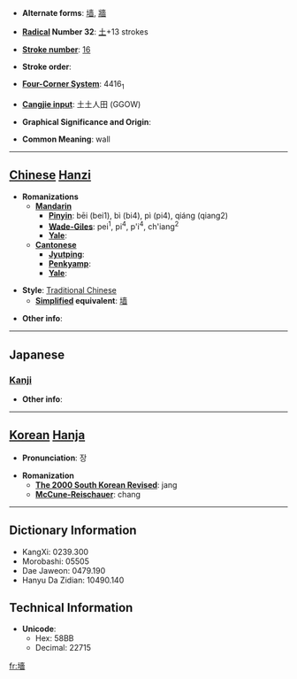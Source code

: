* '''Alternate forms''': [[墙]], [[牆]]

* '''[[Wiktionary:Chinese radical index| Radical]] Number 32''': [[Wiktionary:Chinese radical index 土|土]]+13 strokes

* '''[[Wiktionary:Chinese total strokes index|Stroke number]]''': [[Wiktionary:Chinese total strokes index 16|16]]

* '''Stroke order''': 

* '''[[Wiktionary:Chinese four corner index|Four-Corner System]]''': 4416<sub>1</sub>

* '''[[Wiktionary:Chinese Cangjie index|Cangjie input]]''': 土土人田 (GGOW)

* '''Graphical Significance and Origin''': 

* '''Common Meaning''': wall

----

== [[Chinese]] [[Hanzi]] ==

* '''Romanizations'''
** '''[[Mandarin]]'''
*** '''[[Pinyin]]''': bēi (bei1), bì (bi4), pì (pi4), qiáng (qiang2)
*** '''[[Wade-Giles]]''': pei<sup>1</sup>, pi<sup>4</sup>, p'i<sup>4</sup>, ch'iang<sup>2</sup>
*** '''[[Yale]]''': 
** '''[[Cantonese]]'''
*** '''[[Jyutping]]''':
*** '''[[Penkyamp]]''': 
*** '''[[Yale]]''': 

* '''Style''': [[Traditional Chinese]] 
** '''[[Simplified Chinese|Simplified]] equivalent''': [[墙]]

* '''Other info''': 

----

==Japanese==
===[[Kanji]]===
{{kanji|on readings=[[しょう]] (shō)|kun readings=[[かき]] (kaki)}}

* '''Other info''':  

----

== [[Korean]] [[Hanja]] ==

* '''Pronunciation''': 장

* '''Romanization'''
** '''[[The 2000 South Korean Revised Romanization|The 2000 South Korean Revised]]''': jang
** '''[[McCune-Reischauer]]''': chang

----

== Dictionary Information ==

* KangXi: 0239.300
* Morobashi: 05505
* Dae Jaweon: 0479.190
* Hanyu Da Zidian: 10490.140

== Technical Information ==

* '''Unicode''':
** Hex: 58BB
** Decimal: 22715

[[fr:墻]]